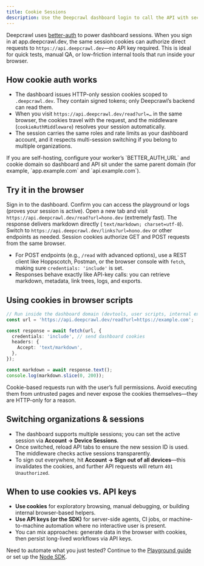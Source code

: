 ```yaml
---
title: Cookie Sessions
description: Use the Deepcrawl dashboard login to call the API with secure session cookies directly from your browser.
---
```


Deepcrawl uses [better-auth](https://better-auth.com/) to power dashboard sessions. When you sign in at <Link href="https://app.deepcrawl.dev/">app.deepcrawl.dev</Link>, the same session cookies can authorize direct requests to `https://api.deepcrawl.dev`—no API key required. This is ideal for quick tests, manual QA, or low-friction internal tools that run inside your browser.

## How cookie auth works
- The dashboard issues HTTP-only session cookies scoped to `.deepcrawl.dev`. They contain signed tokens; only Deepcrawl’s backend can read them.
- When you visit `https://api.deepcrawl.dev/read?url=…` in the same browser, the cookies travel with the request, and the middleware (`cookieAuthMiddleware`) resolves your session automatically.
- The session carries the same roles and rate limits as your dashboard account, and it respects multi-session switching if you belong to multiple organizations.

<Callout type="info">
If you are self-hosting, configure your worker’s `BETTER_AUTH_URL` and cookie domain so dashboard and API sit under the same parent domain (for example, `app.example.com` and `api.example.com`).
</Callout>

## Try it in the browser

<Steps>
  <Step>
    Sign in to the dashboard. Confirm you can access the playground or logs (proves your session is active).
  </Step>
  <Step>
    Open a new tab and visit <code>https://api.deepcrawl.dev/read?url=hono.dev</code> (extremely fast). The response delivers markdown directly (
    <code>text/markdown; charset=utf-8</code>).
  </Step>
  <Step>
    Switch to <code>https://api.deepcrawl.dev/links?url=hono.dev</code> or other endpoints as needed. Session cookies authorize GET and POST requests from the same browser.
  </Step>
</Steps>

- For POST endpoints (e.g., `/read` with advanced options), use a REST client like Hoppscotch, Postman, or the browser console with `fetch`, making sure `credentials: 'include'` is set.
- Responses behave exactly like API-key calls: you can retrieve markdown, metadata, link trees, logs, and exports.

## Using cookies in browser scripts

```ts
// Run inside the dashboard domain (devtools, user scripts, internal extensions)
const url = 'https://api.deepcrawl.dev/read?url=https://example.com';

const response = await fetch(url, {
  credentials: 'include', // send dashboard cookies
  headers: {
    Accept: 'text/markdown',
  },
});

const markdown = await response.text();
console.log(markdown.slice(0, 200));
```

<Callout type="warn">
Cookie-based requests run with the user’s full permissions. Avoid executing them from untrusted pages and never expose the cookies themselves—they are HTTP-only for a reason.
</Callout>

## Switching organizations & sessions
- The dashboard supports multiple sessions; you can set the active session via **Account → Device Sessions**.
- Once switched, reload API tabs to ensure the new session ID is used. The middleware checks active sessions transparently.
- To sign out everywhere, hit **Account → Sign out of all devices**—this invalidates the cookies, and further API requests will return `401 Unauthorized`.

## When to use cookies vs. API keys
- **Use cookies** for exploratory browsing, manual debugging, or building internal browser-based helpers.
- **Use API keys (or the SDK)** for server-side agents, CI jobs, or machine-to-machine automation where no interactive user is present.
- You can mix approaches: generate data in the browser with cookies, then persist long-lived workflows via API keys.

Need to automate what you just tested? Continue to the [Playground guide](/docs/usage/playground) or set up the [Node SDK](/docs/usage/installation/node-sdk).
